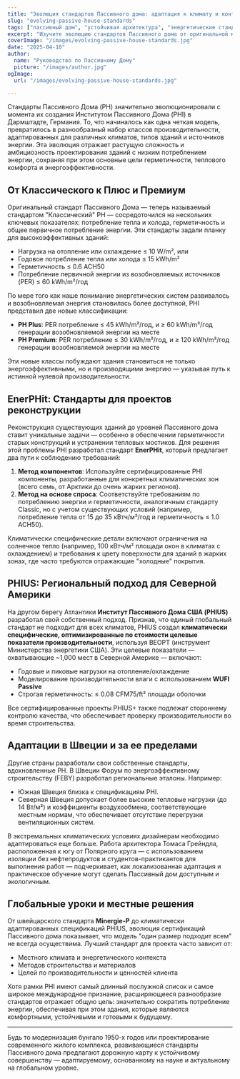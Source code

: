 ```yaml
---
title: "Эволюция стандартов Пассивного дома: адаптация к климату и контексту"
slug: "evolving-passive-house-standards"
tags: ["пассивный дом", "устойчивая архитектура", "энергетические стандарты", "реконструкции"]
excerpt: "Изучите эволюцию стандартов Пассивного дома от оригинальной модели 'Классик' до климатически специфичных сертификатов, таких как PHIUS и EnerPHit, отражая растущую необходимость в гибкости и глобальной применимости."
coverImage: "/images/evolving-passive-house-standards.jpg"
date: "2025-04-10"
author:
  name: "Руководство по Пассивному Дому"
  picture: "/images/author.jpg"
ogImage:
  url: "/images/evolving-passive-house-standards.jpg"

---
```

Стандарты Пассивного Дома (PH) значительно эволюционировали с момента их создания Институтом Пассивного Дома (PHI) в Дармштадте, Германия. То, что начиналось как одна четкая модель, превратилось в разнообразный набор классов производительности, адаптированных для различных климатов, типов зданий и источников энергии. Эта эволюция отражает растущую сложность и амбициозность проектирования зданий с низким потреблением энергии, сохраняя при этом основные цели герметичности, теплового комфорта и энергоэффективности.

## От Классического к Плюс и Премиум

Оригинальный стандарт Пассивного Дома — теперь называемый стандартом "Классический" PH — сосредоточился на нескольких ключевых показателях: потребление тепла и холода, герметичность и общее первичное потребление энергии. Эти стандарты задали планку для высокоэффективных зданий:

- Нагрузка на отопление или охлаждение ≤ 10 W/m², или
- Годовое потребление тепла или холода ≤ 15 kWh/m²
- Герметичность ≤ 0.6 ACH50
- Потребление первичной энергии из возобновляемых источников (PER) ≤ 60 kWh/m²/год

По мере того как наше понимание энергетических систем развивалось и возобновляемая энергия становилась более доступной, PHI представил две новые классификации:

- **PH Plus**: PER потребление ≤ 45 kWh/m²/год, и ≥ 60 kWh/m²/год генерации возобновляемой энергии на месте
- **PH Premium**: PER потребление ≤ 30 kWh/m²/год, и ≥ 120 kWh/m²/год генерации возобновляемой энергии на месте

Эти новые классы побуждают здания становиться не только энергоэффективными, но и производящими энергию — указывая путь к истинной нулевой производительности.
## EnerPHit: Стандарты для проектов реконструкции

Реконструкция существующих зданий до уровней Пассивного дома ставит уникальные задачи — особенно в обеспечении герметичности старых конструкций и устранении тепловых мостиков. Для решения этой проблемы PHI разработал стандарт **EnerPHit**, который предлагает два пути к соблюдению требований:

1. **Метод компонентов**: Используйте сертифицированные PHI компоненты, разработанные для конкретных климатических зон (всего семь, от Арктики до очень жарких регионов).
2. **Метод на основе спроса**: Соответствуйте требованиям по потреблению энергии и герметичности, аналогичным стандарту Classic, но с учетом существующих условий (например, потребление тепла от 15 до 35 кВтч/м²/год и герметичность ≤ 1.0 ACH50).

Климатически специфические детали включают ограничения на солнечное тепло (например, 100 кВтч/м² площади окон в климатах с охлаждением) и требования к цвету поверхности для зданий в жарких зонах, где часто требуются отражающие "холодные" покрытия.

## PHIUS: Региональный подход для Северной Америки

На другом берегу Атлантики **Институт Пассивного Дома США (PHIUS)** разработал свой собственный подход. Признав, что единый глобальный стандарт не подходит для всех климатов, PHIUS создал **климатически специфические, оптимизированные по стоимости целевые показатели производительности**, используя BEOPT (инструмент Министерства энергетики США). Эти целевые показатели — охватывающие ~1,000 мест в Северной Америке — включают:

- Годовые и пиковые нагрузки на отопление/охлаждение
- Моделирование производительности влаги с использованием **WUFI Passive**
- Строгая герметичность: ≤ 0.08 CFM75/ft² площади оболочки

Все сертифицированные проекты PHIUS+ также подлежат стороннему контролю качества, что обеспечивает проверку производительности во время строительства.
## Адаптации в Швеции и за ее пределами

Другие страны разработали свои собственные стандарты, вдохновленные PH. В Швеции Форум по энергоэффективному строительству (FEBY) разработал региональные эталоны. Например:

- Южная Швеция близка к спецификациям PHI.
- Северная Швеция допускает более высокие тепловые нагрузки (до 14 Вт/м²) и коэффициенты воздухообмена, соответствующие местным нормам, что обеспечивает отсутствие перегрузки вентиляционных систем.

В экстремальных климатических условиях дизайнерам необходимо адаптироваться еще больше. Работа архитектора Томаса Грейндла, расположенная к югу от Полярного круга — с использованием изоляции без нефтепродуктов и студентов-практикантов для выполнения работ — подчеркивает, как локализованная адаптация и практическое обучение могут сделать Пассивный дом доступным и экологичным.

## Глобальные уроки и местные решения

От швейцарского стандарта **Minergie-P** до климатически адаптированных спецификаций PHIUS, эволюция сертификаций Пассивного дома показывает, что модель "один размер подходит всем" не всегда осуществима. Лучший стандарт для проекта часто зависит от:

- Местного климата и энергетического контекста
- Методов строительства и материалов
- Целей по производительности и ценностей клиента

Хотя рамки PHI имеют самый длинный послужной список и самое широкое международное признание, расширяющееся разнообразие стандартов отражает общую цель: значительно сократить потребление энергии, обеспечивая при этом здания, которые являются комфортными, устойчивыми и готовыми к будущему.

---

Будь то модернизация бунгало 1950-х годов или проектирование современного жилого комплекса, развивающиеся стандарты Пассивного дома предлагают дорожную карту к устойчивому совершенству — адаптируемому, основанному на науке и актуальному на глобальном уровне.
